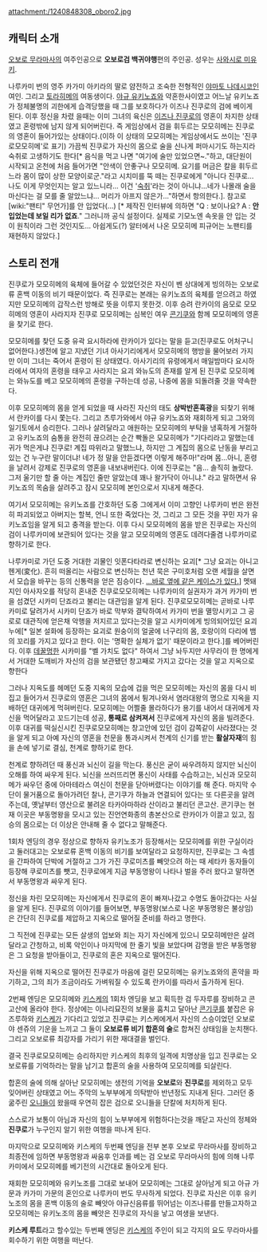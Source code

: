 attachment:/1240848308_oboro2.jpg
== 캐릭터 소개 ==
[[오보로 무라마사]]의 여주인공으로 '''오보로검 백귀야행'''편의 주인공.
성우는 [[사와시로 미유키]].

나루카미 번의 영주 카가미 아키라의 딸로 얌전하고 조숙한 전형적인 [[야마토 나데시코]]인 여인. 그리고 [[토라히메]]의 여동생이다. [[야규 유키노죠]]와 약혼한사이였고 어느날 유키노죠가 정체불명의 괴한에게 습격당했을 때 그를 보호하다가 이즈나 진쿠로의 검에 베이게 된다. 이후 정신을 차렸 을때는 이미 그녀의 육신은 [[이즈나 진쿠로]]의 영혼이 차지한 상태였고 혼령밖에 남지 않게 되어버린다. 즉 게임상에서 검을 휘두르는 모모히메는 진쿠로의 영혼이 들어가있는 상태이다.(이하 이 상태의 모모히메는 게임상에서도 쓰이는 '진쿠로모모히메'로 표기) 가끔씩 진쿠로가 자신의 몸으로 술을 신나게 퍼마시기도 하는지라 숙취로 고생하기도 한다[* 음식을 먹고 나면 "여기에 술만 있었으면~."하고, 대단원이 시작되고 온천에 처음 들어가면 "안색이 안좋구나 모모히메. 요기를 머금은 칼을 휘두르느라 몸이 많이 상한 모양이로군."라고 시치미를 뚝 떼는 진쿠로에게 "아니다 진쿠로... 나도 이게 무엇인지는 알고 있느니라... 이건 '[[숙취]]'라는 것이 아니냐...네가 나몰래 술을 마신다는 걸 모를 줄 알았느냐... 머리가 아프지 않은가..."하면서 항의한다.]. 참고로 [wiki:"팬티" 무언가]를 안 입었다(...) [* 제작진 인터뷰에 의하면 "Q : 보이나요? A : '''안 입었는데 보일 리가 없죠'''." 그러니까 공식 설정이다. 실제로 기모노엔 속옷을 안 입는 것이 원칙이라 그런 것인지도... 아쉽게도(?) 알터에서 나온 모모히메 피규어는 노팬티를 재현하지 않았다.]

== 스토리 전개 ==
진쿠로가 모모히메의 육체에 들어갈 수 있었던것은 자신이 벤 상대에게 빙의하는 오보로류 혼백 이동의 비기 때문이었다. 즉 진쿠로는 본래는 유키노죠의 육체를 얻으려고 하였지만 모모히메의 갑작스런 방해로 뜻을 이루지 못한것. 이후 승려 란카이의 음모로 모모히메의 영혼이 사라지자 진쿠로 모모히메는 심복인 여우 [[콘기쿠]]와 함께 모모히메의 영혼을 찾기로 한다.

모모히메를 찾던 도중 유곽 요시하라에 란카이가 있다는 말을 듣고(진쿠로도 어처구니 없어한다.)생전에 알고 지냈던 기녀 아사기리에게서 모모히메의 행방을 물어보러 가지만 이미 그녀는 죽어서 혼령이 된 상태였다. 아사기리의 유령에게서 매일밤마다 요시하라에서 여자의 혼령을 태우고 사라지는 요괴 와뉴도의 존재를 알게 된 진쿠로 모모히메는 와뉴도를 베고 모모히메의 혼령을 구하는데 성공, 나중에 몸을 되돌려줄 것을 약속한다.

이후 모모히메의 몸을 얻게 되었을 때 사라진 자신의 태도 '''상박반혼흑광'''을 되찾기 위해서 란카이를 다시 쫓는다. 그리고 츠루가와에서 야규 유키노죠와 재회하게 되고 그와의 일기토에서 승리한다. 그러나 살려달라고 애원하는 모모히메의 부탁을 냉혹하게 거절하고 유키노죠의 숨통을 완전히 끊으려는 순간 빡돌은 모모히메가 "기다리라고 말했는데 귀가 먹은게냐 진쿠로! 계집 따위라고 말했느냐, 하지만 그 계집의 몸으로 난동을 부리고 있는 건 누구란 말이더냐! 네가 정 말을 안듣겠다면 이렇게 해주마!"라며 몸...아니, 혼령을 날려서 강제로 진쿠로의 영혼을 내보내버린다. 이에 진쿠로는 "음... 솔직히 놀랐다. 그저 울기만 할 줄 아는 계집인 줄만 알았는데 꽤나 왈가닥이 아니냐." 라고 말하면서 유키노죠의 목숨을 살려주고 잠시 모모히메 본인으로서 지내게 해준다.

여기서 모모히메는 유키노죠를 간호하던 도중 그에게서 이미 고향인 나루카미 번은 완전히 파괴되었고 아버지는 할복, 언니 또한 죽었다는 것, 그리고 그 모든 것을 꾸민 자가 유키노죠임을 알게 되고 충격을 받는다. 이후 다시 모모히메의 몸을 받은 진쿠로는 자신의 검이 나루카미에 보관되어 있다는 것을 알고 모모히메의 영혼도 데려다줄겸 나루카미로 향하기로 한다.

나루카미로 가던 도중 거대한 괴물인 잇폰다타라로 변신하는 요괴[* 그냥 요괴는 아니고 헨게(変化). 흔히 떠올리는 사람으로 변신하는 천년 묵은 구미호처럼 오랜 세월을 살면서 모습을 바꾸는 등의 신통력을 얻은 짐승이다. [[콘기쿠|...바로 옆에 같은 케이스가 있다.]]] 멧돼지인 아사자오를 적당히 혼내준 진쿠로모모히메는 나루카미의 실권자가 과거 카가미 번을 섬겼던 시카미 단죠라고 불리는 대관임을 알게 된다. 진쿠로모모히메는 곧바로 나루카미로 달려가서 시카미 단죠가 바로 막부와 결탁하여서 카가미 번을 멸망시키고 그 공로로 대관직에 얻은채 악행을 저지르고 있다는것을 알고 시카미에게 빙의되어있던 요괴 누에[* 일본 설화에 등장하는 요괴로 원숭이의 얼굴에 너구리의 몸, 호랑이의 다리에 뱀의 꼬리를 가지고 있다고 한다. 이는 '명확한 실체가 없기' 때문이라고 한다.]를 베어버린다. 이후 [[데꿀멍]]한 시카미를 "벨 가치도 없다" 하여서 그냥 놔두지만 사무라이 한 명에게서 거대한 도깨비가 자신의 검을 보관됐던 창고째로 가지고 갔다는 것을 알고 지옥으로 향한다

그러나 지옥도를 헤메던 도중 지옥의 모습에 겁을 먹은 모모히메는 자신의 몸을 다시 비집고 들어가서 진쿠로의 영혼은 그녀의 몸에서 튕겨나와서 염라대왕의 명으로 지옥을 지배하던 대귀에게 먹혀버린다. 모모히메는 어쩔줄 몰라하다가 용기를 내어서 대귀에게 자신을 먹어달라고 꼬드기는데 성공, '''통째로 삼켜져서''' 진쿠로에게 자신의 몸을 빌려준다. 이후 대귀를 떡실신시킨 진쿠로모모히메는 창고안에 있던 검이 감쪽같이 사라졌다는 것을 알게 되고 아예 자신의 영혼을 천문을 통과시켜서 천계의 신기를 받는 '''활살자재'''의 힘을 손에 넣기로 결심, 천계로 향하기로 한다. 

천계로 향하려던 때 풍신과 뇌신이 길을 막는다. 풍신은 굳이 싸우려하지 않지만 뇌신이 오해를 하여 싸우게 된다. 뇌신을 쓰러뜨리면 풍신이 사태를 수습하고는, 뇌신과 모모히메가 싸우던 중에 아마테라스 여신이 천문을 닫아버렸다는 이야기를 해 준다. 마지막 수단이 물거품으로 돌아가려던 찰나, 콘기쿠가 하늘과 연결되어 있다는 또 다른곳을 알려주는데, 옛날부터 영산으로 불려온 타카아마하라 산이라고 불리던 콘고산. 콘기쿠는 현재 이곳은 부동명왕을 모시고 있는 진언연화종의 총본산으로 란카이가 이끌고 있고, 짐승의 몸으로는 더 이상은 안내해 줄 수 없다고 말해준다.

1회차 엔딩의 경우 정상으로 향하자 유키노조가 등장해서는 모모히메를 위한 구실이라고 둘러대고는 오보로류 혼백 이동의 비기를 보여달라고 요청하지만, 진쿠로는 그 속셈을 간파하여 단박에 거절하고 그가 가진 쿠로미츠를 빼앗으려 하는 때 세타카 동자들이 등장해 쿠로미츠를 뺏고, 진쿠로에게 지금 부동명왕이 나타나 벌을 주러 왔다고 말하면서 부동명왕과 싸우게 된다. 

정신을 차린 모모히메는 자신에게서 진쿠로의 혼이 빠져나갔고 수명도 돌아갔다는 사실을 알게 된다. 진쿠로의 이야기를 들어보면, 부동명왕(보스로 나온 부동명왕은 불상임) 은 간단히 진쿠로를 제압하고 지옥으로 떨어질 준비를 하라고 명한다. 

그 직전에 진쿠로는 모든 살생의 업보와 죄는 자기 자신에게 있으니 모모히메만은 살려달라고 간청하고, 비록 악인이나 마지막에 한 줄기 빛을 보았다며 감명을 받은 부동명왕은 그 요청을 받아들이고, 진쿠로의 혼은 지옥으로 떨어진다.

자신을 위해 지옥으로 떨어진 진쿠로가 마음에 걸린 모모히메는 유키노죠와의 혼약을 파기하고, 그의 죄가 조금이라도 가벼워질 수 있도록 란카이를 따라서 출가하게 된다.

2번째 엔딩은 모모히메와 [[키스케]]의 1회차 엔딩을 보고 획득한 검 두자루를 장비하고 콘고산에 올라야 한다. 정상에는 이나리묘진의 보물을 훔치고 달아난 [[콘기쿠]]를 붙잡은 유즈루하와 [[키스케]]가 기다리고 있었고 진쿠로는 키스케에게서 자신의 스승이었던 오보로야 센쥬의 기운을 느끼고 그 둘이 '''오보로류 비기 합혼의 술'''로 합쳐진 상태임을 눈치챈다. 그리고 오보로류 최강자를 가리기 위한 재대결을 벌인다.

결국 진쿠로모모히메는 승리하지만 키스케의 최후의 일격에 치명상을 입고 진쿠로는 오보로류를 기억하라는 말을 남기고 합혼의 술을 사용하여 모모히메를 되살린다.

합혼의 술에 의해 살아난 모모히메는 생전의 기억을 '''오보로'''와 '''진쿠로'''를 제외하고 모두 잊어버린 상태였고 어느 주막의 노부부에게 의탁받아 반년정도 지내게 된다. 그러던 중 굶주린 [[오니]]들이 왔을때 우연히 잡은 검으로 오니들을 단칼에 처치하게 된다.

스스로가 보통이 아님과 자신의 힘이 노부부에게 위험하다는것을 깨닫고 자신의 정체와 '''진쿠로'''가 누구인지 알기 위한 여행을 떠나게 된다.

마지막으로 모모히메와 키스케의 두번째 엔딩을 전부 본후 오보로 무라마사를 장비하고 최종전에 임하면 부동명왕과 싸움후 인과를 베는 검 오보로 무라마사의 힘에 의해 나루카미에서 모모히메를 베기전의 시간대로 돌아오게 된다.

재회한 모모히메와 유키노조를 그대로 보내어 모모히메는 그대로 살아남게 되고 아규 가문과 카가미 가문의 혼인으로 나루카미 번도 무사하게 되었다. 진쿠로 자신은 이후 유키노조의 몸을 혼백 이동의 술로 빼앗아 야규신음류를 뛰어넘는 이즈나류를 만들고자하고 모모히메는 유키노조의 몸을 빼앗은 진쿠로의 자식을 낳고 여생을 보낸다.

'''키스케 루트'''라고 할수있는 두번째 엔딩은 [[키스케]]의 주인이 되고 각지의 요도 무라마사를 회수하기 위한 여행을 떠난다.
